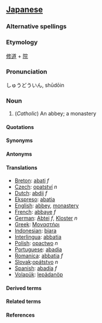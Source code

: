 ==[[Japanese]]==

===Alternative spellings===

===Etymology===
[[修道]] + [[院]]
===Pronunciation===
しゅうどういん, shūdōin


===Noun===

# (''Catholic'') An abbey; a monastery

====Quotations====

====Synonyms====

====Antonyms====

====Translations====

*[[Breton]]: [[abati]] ''f''
*[[Czech]]: [[opatství]] ''n''
*[[Dutch]]: [[abdij]] ''f''
*[[Ekspreso]]: [[abatia]]
*[[English]]: [[abbey]], [[monastery]]
*[[French]]: [[abbaye]] ''f''
*[[German]]: [[Abtei]] ''f'', [[Kloster]] ''n''
*[[Greek]]: [[Μοναστήρι]]
*[[Indonesian]]: [[biara]]
*[[Interlingua]]: [[abbatia]]
*[[Polish]]: [[opactwo]] ''n''
*[[Portuguese]]: [[abadia]]
*[[Romanica]]: [[abbatia]] ''f''
*[[Slovak]]:[[opátstvo]] ''n''
*[[Spanish]]: [[abadía]] ''f''
*[[Volapük]]: [[lepädanöp]]

====Derived terms====

====Related terms====

====References====